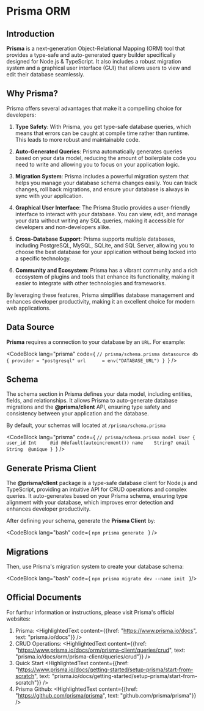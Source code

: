 
# Prisma ORM

## Introduction

**Prisma** is a next-generation Object-Relational Mapping (ORM) tool that provides a type-safe and auto-generated query builder specifically designed for Node.js & TypeScript. It also includes a robust migration system and a graphical user interface (GUI) that allows users to view and edit their database seamlessly.

## Why Prisma?

Prisma offers several advantages that make it a compelling choice for developers:

1. **Type Safety**: With Prisma, you get type-safe database queries, which means that errors can be caught at compile time rather than runtime. This leads to more robust and maintainable code.

2. **Auto-Generated Queries**: Prisma automatically generates queries based on your data model, reducing the amount of boilerplate code you need to write and allowing you to focus on your application logic.

3. **Migration System**: Prisma includes a powerful migration system that helps you manage your database schema changes easily. You can track changes, roll back migrations, and ensure your database is always in sync with your application.

4. **Graphical User Interface**: The Prisma Studio provides a user-friendly interface to interact with your database. You can view, edit, and manage your data without writing any SQL queries, making it accessible for developers and non-developers alike.

5. **Cross-Database Support**: Prisma supports multiple databases, including PostgreSQL, MySQL, SQLite, and SQL Server, allowing you to choose the best database for your application without being locked into a specific technology.

6. **Community and Ecosystem**: Prisma has a vibrant community and a rich ecosystem of plugins and tools that enhance its functionality, making it easier to integrate with other technologies and frameworks.

By leveraging these features, Prisma simplifies database management and enhances developer productivity, making it an excellent choice for modern web applications.


## Data Source

**Prisma** requires a connection to your database by an <Code>URL</Code>. For example:

<CodeBlock lang="prisma" code={
`// prisma/schema.prisma
datasource db {
    provider = "postgresql"
    url      = env("DATABASE_URL")
}
`} />

## Schema

The schema section in Prisma defines your data model, including entities, fields, and relationships. It allows Prisma to auto-generate database migrations and the **@prisma/client** API, ensuring type safety and consistency between your application and the database. 

By default, your schemas will located at <Code>/prisma/schema.prisma</Code>

<CodeBlock lang="prisma" code={
`// prisma/schema.prisma
model User {
    user_id Int     @id @default(autoincrement())
    name    String?
    email   String  @unique
}
`} />

## Generate Prisma Client

The **@prisma/client** package is a type-safe database client for Node.js and TypeScript, providing an intuitive API for CRUD operations and complex queries. It auto-generates based on your Prisma schema, ensuring type alignment with your database, which improves error detection and enhances developer productivity.

After defining your schema, generate the **Prisma Client** by:

<CodeBlock lang="bash" code={
`npm prisma generate
` 
} />

## Migrations

Then, use Prisma's migration system to create your database schema:

<CodeBlock lang="bash" code={
`npm prisma migrate dev --name init
`
}/>
## Official Documents

For furthur information or instructions, please visit Prisma's official websites:

1. Prisma: <HighlightedText content={{href: "https://www.prisma.io/docs", text: "prisma.io/docs"}} />
2. CRUD Operations: <HighlightedText content={{href: "https://www.prisma.io/docs/orm/prisma-client/queries/crud", text: "prisma.io/docs/orm/prisma-client/queries/crud"}} />
3. Quick Start <HighlightedText content={{href: "https://www.prisma.io/docs/getting-started/setup-prisma/start-from-scratch", text: "prisma.io/docs/getting-started/setup-prisma/start-from-scratch"}} />
4. Prisma Github: <HighlightedText content={{href: "https://github.com/prisma/prisma", text: "github.com/prisma/prisma"}} />